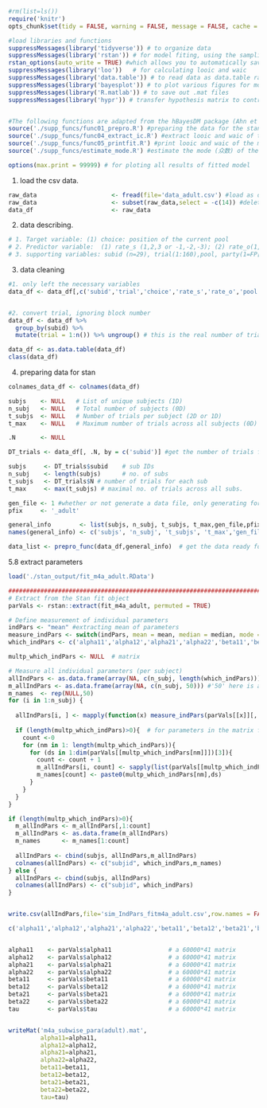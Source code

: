 
```{r setup, include=FALSE}
#rm(list=ls())
require('knitr') 
opts_chunk$set(tidy = FALSE, warning = FALSE, message = FALSE, cache = FALSE)

#load libraries and functions
suppressMessages(library('tidyverse')) # to organize data
suppressMessages(library('rstan')) # for model fiting, using the sampling function
rstan_options(auto_write = TRUE) #which allows you to automatically save a bare version of a compiled Stan program to the hard disk so that it does not need to be recompiled (unless you change it): https://github.com/stan-dev/rstan/wiki/RStan-Getting-Started
suppressMessages(library('loo'))   # for calculating looic and waic
suppressMessages(library('data.table')) # to read data as data.table rather than data.frame.
suppressMessages(library('bayesplot')) # to plot various figures for model checking
suppressMessages(library('R.matlab')) # to save out .mat files
suppressMessages(library('hypr')) # transfer hypothesis matrix to contrast matrix.


#The following functions are adapted from the hBayesDM package (Ahn et al., 2017).
source('./supp_funcs/func01_prepro.R') #preparing the data for the stan:                         change for each project
source('./supp_funcs/func04_extract_ic.R') #extract looic and waic of the model:                 no chnage needed
source('./supp_funcs/func05_printfit.R') #print looic and waic of the model and their weights:   no change needed
source('./supp_funcs/estimate_mode.R') #estimate the mode (众数) of the posterior distribution:  no change needed

options(max.print = 99999) # for ploting all results of fitted model
```

1. load the csv data.
```{r}
raw_data                     <- fread(file='data_adult.csv') #load as data.table: https://digitaschools.com/read-csv-in-r-importing-data/
raw_data                     <- subset(raw_data,select = -c(14)) #delete a column,diff from delete a col from data.frame
data_df                      <- raw_data
```

2. data describing.
```{r}
# 1. Target variable: (1) choice: position of the current pool
# 2. Predictor variable:  (1) rate_s (1,2,3 or -1,-2,-3); (2) rate_o(1,2,3 or -1,-2,-3)
# 3. supporting variables: subid (n=29), trial(1:160),pool, party(1=FP[self];2=TP[other]),frame(1=pos;2=neg)
```

3. data cleaning
```{r}

#1. only left the necessary variables
data_df <- data_df[,c('subid','trial','choice','rate_s','rate_o','pool','party','frame')]


#2. convert trial, ignoring block number
data_df <- data_df %>%
  group_by(subid) %>%
  mutate(trial = 1:n()) %>% ungroup() # this is the real number of trials for each subject.

data_df <- as.data.table(data_df)
class(data_df)
```

4. preparing data for stan
```{r data loading}

colnames_data_df <- colnames(data_df)

subjs    <- NULL   # List of unique subjects (1D)
n_subj   <- NULL   # Total number of subjects (0D)
t_subjs  <- NULL   # Number of trials per subject (2D or 1D)
t_max    <- NULL   # Maximum number of trials across all subjects (0D)

.N       <- NULL

DT_trials <- data_df[, .N, by = c('subid')] #get the number of trials for each sub, data.table

subjs     <- DT_trials$subid    # sub IDs
n_subj    <- length(subjs)      # no. of subs
t_subjs   <- DT_trials$N # number of trials for each sub
t_max     <- max(t_subjs) # maximal no. of trials across all subs.

gen_file <- 1 #whether or not generate a data file, only generating for main analysis, not for simulation analysis
pfix     <- '_adult'

general_info        <- list(subjs, n_subj, t_subjs, t_max,gen_file,pfix)
names(general_info) <- c('subjs', 'n_subj', 't_subjs', 't_max','gen_file','pfix')

data_list <- prepro_func(data_df,general_info)  # get the data ready for stan; MUST check the 'func01_prepro.R' file in the 'supp_funcs' directory!!!!!!!
```
5.8 extract parameters
```{r set up model 5b}

load('./stan_output/fit_m4a_adult.RData')

###########################################################################individual paramters#######################################################################
# Extract from the Stan fit object
parVals <- rstan::extract(fit_m4a_adult, permuted = TRUE)

# Define measurement of individual parameters
indPars <- "mean" #extracting mean of parameters
measure_indPars <- switch(indPars, mean = mean, median = median, mode = estimate_mode)
which_indPars <- c('alpha11','alpha12','alpha21','alpha22','beta11','beta12','beta21','beta22','tau') #vectors

multp_which_indPars <- NULL  # matrix

# Measure all individual parameters (per subject)
allIndPars <- as.data.frame(array(NA, c(n_subj, length(which_indPars))))
m_allIndPars <- as.data.frame(array(NA, c(n_subj, 50))) #'50' here is an arbitrary value, just to make sure that the number of parameters are below this value.
m_names  <- rep(NULL,50)
for (i in 1:n_subj) {
  
  allIndPars[i, ] <- mapply(function(x) measure_indPars(parVals[[x]][, i]), which_indPars)
  
  if (length(multp_which_indPars)>0){  # for parameters in the matrix form
    count <-0
    for (nm in 1: length(multp_which_indPars)){
      for (ds in 1:dim(parVals[[multp_which_indPars[nm]]])[3]){
        count <- count + 1
        m_allIndPars[i, count] <- sapply(list(parVals[[multp_which_indPars[nm]]][, i,ds]),function(x) measure_indPars(x))
        m_names[count] <- paste0(multp_which_indPars[nm],ds)
      }
    }
  }
}

if (length(multp_which_indPars)>0){
  m_allIndPars <- m_allIndPars[,1:count]
  m_allIndPars <- as.data.frame(m_allIndPars)
  m_names      <- m_names[1:count]
  
  allIndPars <- cbind(subjs, allIndPars,m_allIndPars)
  colnames(allIndPars) <- c("subjid", which_indPars,m_names)
} else {
  allIndPars <- cbind(subjs, allIndPars)
  colnames(allIndPars) <- c("subjid", which_indPars) 
}


write.csv(allIndPars,file='sim_IndPars_fitm4a_adult.csv',row.names = FALSE)

c('alpha11','alpha12','alpha21','alpha22','beta11','beta12','beta21','beta22','tau')


alpha11    <- parVals$alpha11                # a 60000*41 matrix
alpha12    <- parVals$alpha12                # a 60000*41 matrix
alpha21    <- parVals$alpha21                # a 60000*41 matrix
alpha22    <- parVals$alpha22                # a 60000*41 matrix
beta11     <- parVals$beta11                 # a 60000*41 matrix
beta12     <- parVals$beta12                 # a 60000*41 matrix
beta21     <- parVals$beta21                 # a 60000*41 matrix
beta22     <- parVals$beta22                 # a 60000*41 matrix
tau        <- parVals$tau                    # a 60000*41 matrix


writeMat('m4a_subwise_para(adult).mat',
         alpha11=alpha11,
         alpha12=alpha12,
         alpha21=alpha21,
         alpha22=alpha22,
         beta11=beta11,
         beta12=beta12,
         beta21=beta21,
         beta22=beta22,
         tau=tau)


```
